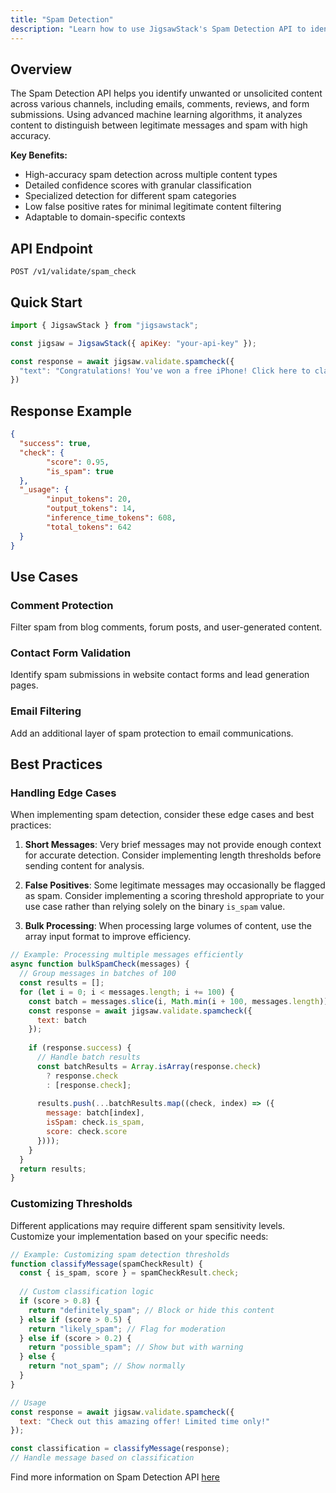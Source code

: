 ```yaml
---
title: "Spam Detection"
description: "Learn how to use JigsawStack's Spam Detection API to identify and filter unwanted messages and content"
---
```

## Overview

The Spam Detection API helps you identify unwanted or unsolicited content across various channels, including emails, comments, reviews, and form submissions. Using advanced machine learning algorithms, it analyzes content to distinguish between legitimate messages and spam with high accuracy.

**Key Benefits:**
- High-accuracy spam detection across multiple content types
- Detailed confidence scores with granular classification
- Specialized detection for different spam categories
- Low false positive rates for minimal legitimate content filtering
- Adaptable to domain-specific contexts


## API Endpoint

```
POST /v1/validate/spam_check
```

## Quick Start

```javascript
import { JigsawStack } from "jigsawstack";

const jigsaw = JigsawStack({ apiKey: "your-api-key" });

const response = await jigsaw.validate.spamcheck({
  "text": "Congratulations! You've won a free iPhone! Click here to claim now!"
})
```


## Response Example

```json
{
  "success": true,
  "check": {
        "score": 0.95,
        "is_spam": true
  },
  "_usage": {
        "input_tokens": 20,
        "output_tokens": 14,
        "inference_time_tokens": 608,
        "total_tokens": 642
  }
}
```
## Use Cases

### Comment Protection
Filter spam from blog comments, forum posts, and user-generated content.

### Contact Form Validation
Identify spam submissions in website contact forms and lead generation pages.

### Email Filtering
Add an additional layer of spam protection to email communications.


## Best Practices

### Handling Edge Cases

When implementing spam detection, consider these edge cases and best practices:

1. **Short Messages**: Very brief messages may not provide enough context for accurate detection. Consider implementing length thresholds before sending content for analysis.

2. **False Positives**: Some legitimate messages may occasionally be flagged as spam. Consider implementing a scoring threshold appropriate to your use case rather than relying solely on the binary `is_spam` value.

3. **Bulk Processing**: When processing large volumes of content, use the array input format to improve efficiency.

```javascript
// Example: Processing multiple messages efficiently
async function bulkSpamCheck(messages) {
  // Group messages in batches of 100
  const results = [];
  for (let i = 0; i < messages.length; i += 100) {
    const batch = messages.slice(i, Math.min(i + 100, messages.length));
    const response = await jigsaw.validate.spamcheck({
      text: batch
    });
    
    if (response.success) {
      // Handle batch results
      const batchResults = Array.isArray(response.check) 
        ? response.check 
        : [response.check];
      
      results.push(...batchResults.map((check, index) => ({
        message: batch[index],
        isSpam: check.is_spam,
        score: check.score
      })));
    }
  }
  return results;
}
```

### Customizing Thresholds

Different applications may require different spam sensitivity levels. Customize your implementation based on your specific needs:

```javascript
// Example: Customizing spam detection thresholds
function classifyMessage(spamCheckResult) {
  const { is_spam, score } = spamCheckResult.check;
  
  // Custom classification logic
  if (score > 0.8) {
    return "definitely_spam"; // Block or hide this content
  } else if (score > 0.5) {
    return "likely_spam"; // Flag for moderation
  } else if (score > 0.2) {
    return "possible_spam"; // Show but with warning
  } else {
    return "not_spam"; // Show normally
  }
}

// Usage
const response = await jigsaw.validate.spamcheck({
  text: "Check out this amazing offer! Limited time only!"
});

const classification = classifyMessage(response);
// Handle message based on classification
```

<Note>Find more information on Spam Detection API [here](/docs/api-reference/validate/spam-check)</Note>